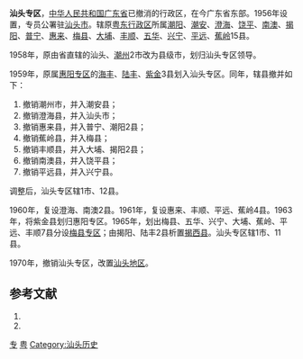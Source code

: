 '''汕头专区'''，[[中华人民共和国|中华人民共和国]][[广东省|广东省]]已撤消的行政区，在今广东省东部。1956年设置，专员公署驻[[汕头市|汕头市]]。辖原[[粤东行政区|粤东行政区]]所属[[潮阳县|潮阳]]、[[潮安县|潮安]]、[[澄海县|澄海]]、[[饶平县|饶平]]、[[南澳县|南澳]]、[[揭阳县|揭阳]]、[[普宁县|普宁]]、[[惠来县|惠来]]、[[梅县|梅县]]、[[大埔县|大埔]]、[[丰顺县|丰顺]]、[[五华县|五华]]、[[兴宁县|兴宁]]、[[平远县|平远]]、[[蕉岭县|蕉岭]]15县。

1958年，原由省直辖的汕头、[[潮州市|潮州]]2市改为县级市，划归汕头专区领导。

1959年，原属[[惠阳专区|惠阳专区]]的[[海丰|海丰]]、[[陆丰|陆丰]]、[[紫金|紫金]]3县划入汕头专区。同年，辖县撤并如下：
#撤销潮州市，并入潮安县；
#撤销澄海县，并入汕头市；
#撤销惠来县，并入普宁、潮阳2县；
#撤销蕉岭县，并入梅县；
#撤销丰顺县，并入大埔、揭阳2县；
#撤销南澳县，并入饶平县；
#撤销平远县，并入兴宁县。

调整后，汕头专区辖1市、12县。 

1960年，复设澄海、南澳2县。1961年，复设惠来、丰顺、平远、蕉岭4县。1963年，将紫金县划归惠阳专区。1965年，划出梅县、五华、兴宁、大埔、蕉岭、平远、丰顺7县分设[[梅县专区|梅县专区]]；由揭阳、陆丰2县析置[[揭西县|揭西县]]。汕头专区辖1市、11县。

1970年，撤销汕头专区，改置[[汕头地区|汕头地区]]。

== 参考文献 ==
# {{Cite book | author = 戴均良等 | title = 《中国古今地名大词典》 | location = 上海 | publisher = 上海辞书出版社 | date = 2005 | language = zh-hans }}
# {{Cite book | author = 史为乐 | title = 《中华人民共和国政区沿革（1949-2002）》 | location = 北京 | publisher = 人民出版社 | date = 2006 | language = zh-hans }}

[[Category:广东省已撤消的行政区|专]]
[[Category:专区|粤]]
[[Category:汕头历史|Category:汕头历史]]